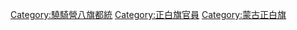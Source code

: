 [[Category:驍騎營八旗都統|Category:驍騎營八旗都統]]
[[Category:正白旗官員|Category:正白旗官員]]
[[Category:蒙古正白旗|Category:蒙古正白旗]]